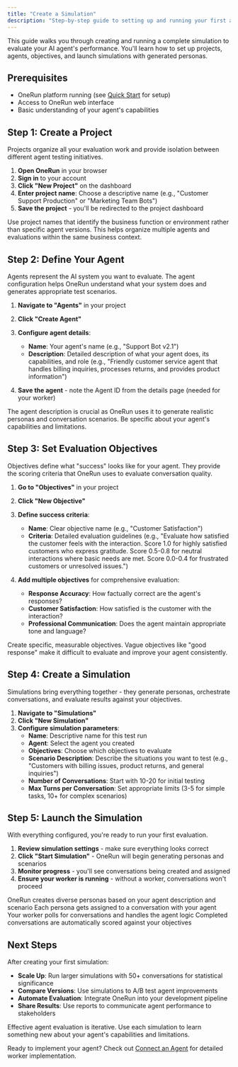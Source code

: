 ```yaml
---
title: "Create a Simulation"
description: "Step-by-step guide to setting up and running your first agent evaluation simulation"
---
```


This guide walks you through creating and running a complete simulation to evaluate your AI agent's performance. You'll learn how to set up projects, agents, objectives, and launch simulations with generated personas.

## Prerequisites

- OneRun platform running (see [Quick Start](/quickstart) for setup)
- Access to OneRun web interface
- Basic understanding of your agent's capabilities

## Step 1: Create a Project

Projects organize all your evaluation work and provide isolation between different agent testing initiatives.

1. **Open OneRun** in your browser
2. **Sign in** to your account
3. **Click "New Project"** on the dashboard
4. **Enter project name**: Choose a descriptive name (e.g., "Customer Support Production" or "Marketing Team Bots")
5. **Save the project** - you'll be redirected to the project dashboard

<Tip>
Use project names that identify the business function or environment rather than specific agent versions. This helps organize multiple agents and evaluations within the same business context.
</Tip>

## Step 2: Define Your Agent

Agents represent the AI system you want to evaluate. The agent configuration helps OneRun understand what your system does and generates appropriate test scenarios.

1. **Navigate to "Agents"** in your project
2. **Click "Create Agent"**
3. **Configure agent details**:
   - **Name**: Your agent's name (e.g., "Support Bot v2.1")
   - **Description**: Detailed description of what your agent does, its capabilities, and role (e.g., "Friendly customer service agent that handles billing inquiries, processes returns, and provides product information")

4. **Save the agent** - note the Agent ID from the details page (needed for your worker)

<Note>
The agent description is crucial as OneRun uses it to generate realistic personas and conversation scenarios. Be specific about your agent's capabilities and limitations.
</Note>

## Step 3: Set Evaluation Objectives

Objectives define what "success" looks like for your agent. They provide the scoring criteria that OneRun uses to evaluate conversation quality.

1. **Go to "Objectives"** in your project
2. **Click "New Objective"**
3. **Define success criteria**:
   - **Name**: Clear objective name (e.g., "Customer Satisfaction")
   - **Criteria**: Detailed evaluation guidelines (e.g., "Evaluate how satisfied the customer feels with the interaction. Score 1.0 for highly satisfied customers who express gratitude. Score 0.5-0.8 for neutral interactions where basic needs are met. Score 0.0-0.4 for frustrated customers or unresolved issues.")

4. **Add multiple objectives** for comprehensive evaluation:
   - **Response Accuracy**: How factually correct are the agent's responses?
   - **Customer Satisfaction**: How satisfied is the customer with the interaction?
   - **Professional Communication**: Does the agent maintain appropriate tone and language?

<Warning>
Create specific, measurable objectives. Vague objectives like "good response" make it difficult to evaluate and improve your agent consistently.
</Warning>

## Step 4: Create a Simulation

Simulations bring everything together - they generate personas, orchestrate conversations, and evaluate results against your objectives.

1. **Navigate to "Simulations"** 
2. **Click "New Simulation"**
3. **Configure simulation parameters**:
   - **Name**: Descriptive name for this test run
   - **Agent**: Select the agent you created
   - **Objectives**: Choose which objectives to evaluate
   - **Scenario Description**: Describe the situations you want to test (e.g., "Customers with billing issues, product returns, and general inquiries")
   - **Number of Conversations**: Start with 10-20 for initial testing
   - **Max Turns per Conversation**: Set appropriate limits (3-5 for simple tasks, 10+ for complex scenarios)

## Step 5: Launch the Simulation

With everything configured, you're ready to run your first evaluation.

1. **Review simulation settings** - make sure everything looks correct
2. **Click "Start Simulation"** - OneRun will begin generating personas and scenarios
3. **Monitor progress** - you'll see conversations being created and assigned
4. **Ensure your worker is running** - without a worker, conversations won't proceed

<Steps>
  <Step title="Persona Generation">
    OneRun creates diverse personas based on your agent description and scenario
  </Step>
  <Step title="Conversation Assignment">
    Each persona gets assigned to a conversation with your agent
  </Step>
  <Step title="Worker Processing">
    Your worker polls for conversations and handles the agent logic
  </Step>
  <Step title="Evaluation">
    Completed conversations are automatically scored against your objectives
  </Step>
</Steps>

## Next Steps

After creating your first simulation:

- **Scale Up**: Run larger simulations with 50+ conversations for statistical significance
- **Compare Versions**: Use simulations to A/B test agent improvements
- **Automate Evaluation**: Integrate OneRun into your development pipeline
- **Share Results**: Use reports to communicate agent performance to stakeholders

<Note>
Effective agent evaluation is iterative. Use each simulation to learn something new about your agent's capabilities and limitations.
</Note>

Ready to implement your agent? Check out [Connect an Agent](/guides/connect-an-agent) for detailed worker implementation.